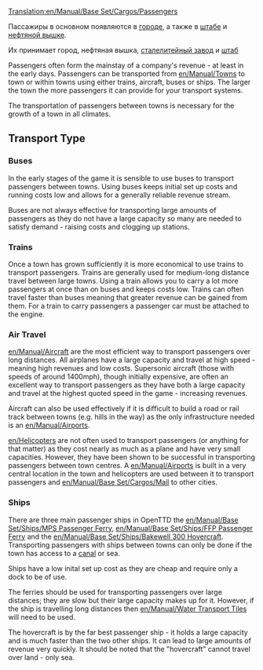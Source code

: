 [[Translation:en/Manual/Base Set/Cargos/Passengers]]
{{ru/Перевод|en/Manual/Base Set/Cargos/Passengers|5}}

{{ru/Manual/Base Set/Cargos/Груз|
|груз=Пассажиры
|изображение=en/Manual/Base Set/Cargos/Town.png
|производит=[[ru/Manual/Город|Город]], [[ru/Manual/Base Set/Industries/Нефтяная скважина|Нефтяная вышка]], [[ru/Archive/Manual/Штаб|Штаб]]
|принимает=[[ru/Manual/Город|Город]], [[ru/Manual/Base Set/Industries/Нефтяная скважина|Нефтяная вышка]], [[ru/Manual/Base Set/Industries/Сталелитейный завод|Сталелитейный завод]], [[ru/Archive/Manual/Штаб|Штаб]]
}}
Пассажиры в основном появляются в [[ru/Manual/Город|городе]], а также в [[ru/Archive/Manual/Штаб|штабе]] и [[ru/Manual/Base Set/Industries/Нефтяная скважина|нефтяной вышке]].

Их принимает город, нефтяная вышка, [[ru/Manual/Base Set/Industries/Сталелитейный завод|сталелитейный завод]] и [[ru/Archive/Manual/Штаб|штаб]]

Passengers often form the mainstay of a company's revenue - at least in the early days.  Passengers can be transported from [[en/Manual/Towns]] to town or within towns using either trains, aircraft, buses or ships.  The larger the town the more passengers it can provide for your transport systems.

The transportation of passengers between towns is necessary for the growth of a town in all climates.

==Transport Type==

===Buses===
In the early stages of the game it is sensible to use buses to transport passengers between towns. Using buses keeps initial set up costs and running costs low and allows for a generally reliable revenue stream.  

Buses are not always effective for transporting large amounts of passengers as they do not have a large capacity so many are needed to satisfy demand - raising costs and clogging up stations.

===Trains===
Once a town has grown sufficiently it is more economical to use trains to transport passengers.  Trains are generally used for medium-long distance travel between large towns.  Using a train allows you to carry a lot more passengers at once than on buses and keeps costs low.  Trains can often travel faster than buses meaning that greater revenue can be gained from them. For a train to carry passengers a passenger car must be attached to the engine.

===Air Travel===
[[en/Manual/Aircraft]] are the most efficient way to transport passengers over long distances.  All airplanes have a large capacity and travel at high speed - meaning high revenues and low costs.  Supersonic aircraft (those with speeds of around 1400mph), though initially expensive, are often an excellent way to transport passengers as they have both a large capacity and travel at the highest quoted speed in the game - increasing revenues.

Aircraft can also be used effectively if it is difficult to build a road or rail track between towns (e.g. hills in the way) as the only infrastructure needed is an [[en/Manual/Airports]].

[[en/Helicopters]] are not often used to transport passengers (or anything for that matter) as they cost nearly as much as a plane and have very small capacities.  However, they have been shown to be successful in transporting passengers between town centres.  A [[en/Manual/Airports]] is built in a very central location in the town and helicopters are used between it to transport passengers and [[en/Manual/Base Set/Cargos/Mail]] to other cities.

===Ships===
There are three main passenger ships in OpenTTD the [[en/Manual/Base Set/Ships/MPS Passenger Ferry]], [[en/Manual/Base Set/Ships/FFP Passenger Ferry]] and the [[en/Manual/Base Set/Ships/Bakewell 300 Hovercraft]].  Transporting passengers with ships between towns can only be done if the town has access to a [[en/Manual/Water Transport Tiles|canal]] or sea. 

Ships have a low inital set up cost as they are cheap and require only a dock to be of use.

The ferries should be used for transporting passengers over large distances; they are slow but their large capacity makes up for it.  However, if the ship is travelling long distances then [[en/Manual/Water Transport Tiles]] will need to be used.

The hovercraft is by the far best passenger ship - it holds a large capacity and is much faster than the two other ships. It can lead to large amounts of revenue very quickly.  It should be noted that the "hovercraft" cannot travel over land - only sea.